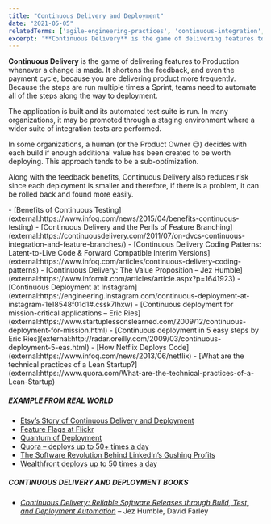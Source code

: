 ```yaml
---
title: "Continuous Delivery and Deployment"
date: "2021-05-05"
relatedTerms: ['agile-engineering-practices', 'continuous-integration', 'devops']
excerpt: '**Continuous Delivery** is the game of delivering features to Production whenever a change'
---
```


**Continuous Delivery** is the game of delivering features to Production whenever a change is made. It shortens the feedback, and even the payment cycle, because you are delivering product more frequently. Because the steps are run multiple times a Sprint, teams need to automate all of the steps along the way to deployment.

The application is built and its automated test suite is run. In many organizations, it may be promoted through a staging environment where a wider suite of integration tests are performed.

In some organizations, a human (or the Product Owner 😉) decides with each build if enough additional value has been created to be worth deploying. This approach tends to be a sub-optimization.

Along with the feedback benefits, Continuous Delivery also reduces risk since each deployment is smaller and therefore, if there is a problem, it can be rolled back and found more easily.

<HighlightBox heading="Resource Links" variant="resourceLinks">
- [Benefits of Continuous Testing](external:https://www.infoq.com/news/2015/04/benefits-continuous-testing)
- [Continuous Delivery and the Perils of Feature Branching](external:https://continuousdelivery.com/2011/07/on-dvcs-continuous-integration-and-feature-branches/)
- [Continuous Delivery Coding Patterns: Latent-to-Live Code & Forward Compatible Interim Versions](external:https://www.infoq.com/articles/continuous-delivery-coding-patterns)
- [Continuous Delivery: The Value Proposition – Jez Humble](external:https://www.informit.com/articles/article.aspx?p=1641923)
- [Continuous Deployment at Instagram](external:https://engineering.instagram.com/continuous-deployment-at-instagram-1e18548f01d1#.cssk7lhxw)
- [Continuous deployment for mission-critical applications – Eric Ries](external:https://www.startuplessonslearned.com/2009/12/continuous-deployment-for-mission.html)
- [Continuous deployment in 5 easy steps by Eric Ries](external:http://radar.oreilly.com/2009/03/continuous-deployment-5-eas.html)
- [How Netflix Deploys Code](external:https://www.infoq.com/news/2013/06/netflix)
- [What are the technical practices of a Lean Startup?](external:https://www.quora.com/What-are-the-technical-practices-of-a-Lean-Startup)

##### EXAMPLE FROM REAL WORLD

- [Etsy’s Story of Continuous Delivery and Deployment](external:https://www.slideshare.net/beamrider9/continuous-deployment-at-etsy-a-tale-of-two-approaches)
- [Feature Flags at Flickr](external:https://code.flickr.net/2009/12/02/flipping-out/)
- [Quantum of Deployment](external:https://codeascraft.com/2010/05/20/quantum-of-deployment/)
- [Quora – deploys up to 50+ times a day](external:https://engineering.quora.com/Continuous-Deployment-at-Quora#_=_)
- [The Software Revolution Behind LinkedIn’s Gushing Profits](external:https://www.wired.com/2013/04/linkedin-software-revolution/)
- [Wealthfront deploys up to 50 times a day](external:https://eng.wealthfront.com/2011/02/22/continuous-deployment-for-data-not-just-services/)

##### CONTINUOUS DELIVERY AND DEPLOYMENT BOOKS

- [_Continuous Delivery: Reliable Software Releases through Build, Test, and Deployment Automation_](external:https://www.amazon.com/Continuous-Delivery-Deployment-Automation-Addison-Wesley/dp/0321601912/&tag=notesfromatoo-20/&tag=notesfromatoo-20) – Jez Humble, David Farley
</HighlightBox>
